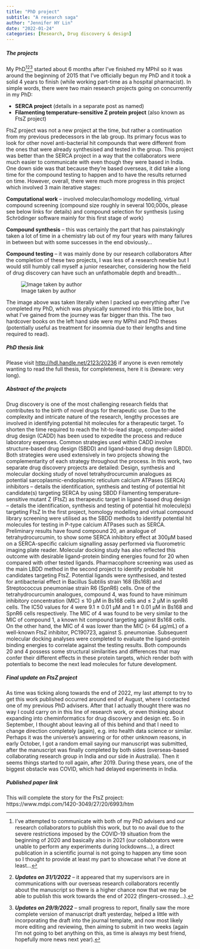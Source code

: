 ```yaml
---
title: "PhD project"
subtitle: "A research saga"
author: "Jennifer HY Lin"
date: "2022-01-24"
categories: [Research, Drug discovery & design]
---
```


##### **The projects**

My PhD[^1][^2][^3] started about 6 months after I've finished my MPhil so it was around the beginning of 2015 that I've officially begun my PhD and it took a solid 4 years to finish (while working part-time as a hospital pharmacist). In simple words, there were two main research projects going on concurrently in my PhD:

[^1]: I've attempted to communicate with both of my PhD advisers and our research collaborators to publish this work, but to no avail due to the severe restrictions imposed by the COVID-19 situation from the beginning of 2020 and basically also in 2021 (our collaborators were unable to perform any experiments during lockdowns...), a direct publication in a scientific journal is not going to happen any time soon so I thought to provide at least my part to showcase what I've done at least...

[^2]: ***Updates on 31/1/2022*** -- it appeared that my supervisors are in communications with our overseas research collaborators recently about the manuscript so there is a higher chance now that we may be able to publish this work towards the end of 2022 (fingers-crossed...).

[^3]: ***Updates on 29/9/2022*** -- small progress to report, finally saw the more complete version of manuscript draft yesterday, helped a little with incorporating the draft into the journal template, and now most likely more editing and reviewing, then aiming to submit in two weeks (again I'm not going to bet anything on this, as time is always my best friend, hopefully more news next year).

-   **SERCA project** (details in a separate post as named)
-   **Filamenting temperature-sensitive Z protein project** (also known as FtsZ project)

FtsZ project was not a new project at the time, but rather a continuation from my previous predecessors in the lab group. Its primary focus was to look for other novel anti-bacterial hit compounds that were different from the ones that were already synthesised and tested in the group. This project was better than the SERCA project in a way that the collaborators were much easier to communicate with even though they were based in India. One down side was that because they're based overseas, it did take a long time for the compound testing to happen and to have the results returned on time. However, overall, there were much more progress in this project which involved 3 main iterative stages:

**Computational work** -- involved molecular/homology modelling, virtual compound screening (compound size roughly in several 100,000s, please see below links for details) and compound selection for synthesis (using Schrödinger software mainly for this first stage of work)

**Compound synthesis** -- this was certainly the part that has painstakingly taken a lot of time in a chemistry lab out of my four years with many failures in between but with some successes in the end obviously...

**Compound testing** -- it was mainly done by our research collaborators After the completion of these two projects, I was less of a research newbie but I would still humbly call myself a junior researcher, considering how the field of drug discovery can have such an unfathomable depth and breadth...

![Image taken by author](End%20of%20PhD.jpg)

The image above was taken literally when I packed up everything after I've completed my PhD, which was physically summed into this little box, but what I've gained from the journey was far bigger than this. The two hardcover books on the left hand side were my MPhil and PhD theses (potentially useful as treatment for insomnia due to their lengths and time required to read).

##### **PhD thesis link**

Please visit <http://hdl.handle.net/2123/20236> if anyone is even remotely wanting to read the full thesis, for completeness, here it is (beware: very long).

##### **Abstract of the projects**

Drug discovery is one of the most challenging research fields that contributes to the birth of novel drugs for therapeutic use. Due to the complexity and intricate nature of the research, lengthy processes are involved in identifying potential hit molecules for a therapeutic target. To shorten the time required to reach the hit-to-lead stage, computer-aided drug design (CADD) has been used to expedite the process and reduce laboratory expenses. Common strategies used within CADD involve structure-based drug design (SBDD) and ligand-based drug design (LBDD). Both strategies were used extensively in two projects showing the complementarity of each strategy throughout the process. In this work, two separate drug discovery projects are detailed: Design, synthesis and molecular docking study of novel tetrahydrocurcumin analogues as potential sarcoplasmic-endoplasmic reticulum calcium ATPases (SERCA) inhibitors -- details the identification, synthesis and testing of potential hit candidate(s) targeting SERCA by using SBDD Filamenting temperature-sensitive mutant Z (FtsZ) as therapeutic target in ligand-based drug design -- details the identification, synthesis and testing of potential hit molecule(s) targeting FtsZ In the first project, homology modelling and virtual compound library screening were utilised as the SBDD methods to identify potential hit molecules for testing in P-type calcium ATPases such as SERCA. Preliminary results have found compound 20, an analogue of tetrahydrocurcumin, to show some SERCA inhibitory effect at 300µM based on a SERCA-specific calcium signalling assay performed via fluorometric imaging plate reader. Molecular docking study has also reflected this outcome with desirable ligand-protein binding energies found for 20 when compared with other tested ligands. Pharmacophore screening was used as the main LBDD method in the second project to identify probable hit candidates targeting FtsZ. Potential ligands were synthesised, and tested for antibacterial effect in Bacillus Subtilis strain 168 (Bs168) and Streptococcus pneumoniae strain R6 (SpnR6) cells. One of the tetrahydrocurcumin analogues, compound 4, was found to have minimum inhibitory concentration (MIC) ≤ 10 µM in Bs168 cells and ≤ 2 µM in spnR6 cells. The IC50 values for 4 were 9.1 ± 0.01 µM and 1 ± 0.01 µM in Bs168 and SpnR6 cells respectively. The MIC of 4 was found to be very similar to the MIC of compound 1, a known hit compound targeting against Bs168 cells. On the other hand, the MIC of 4 was lower than the MIC (\> 64 µg/mL) of a well-known FtsZ inhibitor, PC190723, against S. pneumoniae. Subsequent molecular docking analyses were completed to evaluate the ligand-protein binding energies to correlate against the testing results. Both compounds 20 and 4 possess some structural similarities and differences that may confer their different effects in these protein targets, which render both with potentials to become the next lead molecules for future development.

##### **Final update on FtsZ project**
As time was ticking along towards the end of 2022, my last attempt to try to get this work published occurred around end of August, where I contacted one of my previous PhD advisers. After that I actually thought there was no way I could carry on in this line of research work, or even thinking about expanding into cheminformatics for drug discovery and design etc. So in September, I thought about leaving all of this behind and that I need to change direction completely (again), e.g. into health data science or similar. Perhaps it was the universe's answering or for other unknown reasons, in early October, I got a random email saying our manuscript was submitted, after the manuscript was finally completed by both sides (overseas-based collaborating research group in India and our side in Australia). Then it seems things started to roll again, after 2019. During these years, one of the biggest obstacle was COVID, which had delayed experiments in India. 

##### **Published paper link**
This will complete the story for the FtsZ project: https://www.mdpi.com/1420-3049/27/20/6993/htm